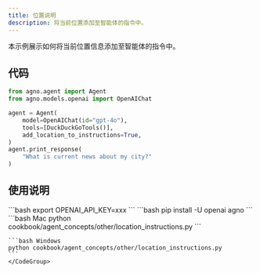 ```yaml
---
title: 位置说明
description: 将当前位置添加至智能体的指令中。
---
```

本示例展示如何将当前位置信息添加至智能体的指令中。

## 代码

```python cookbook/agent_concepts/other/location_instructions.py
from agno.agent import Agent
from agno.models.openai import OpenAIChat

agent = Agent(
    model=OpenAIChat(id="gpt-4o"),
    tools=[DuckDuckGoTools()],
    add_location_to_instructions=True,
)
agent.print_response(
    "What is current news about my city?"
)
```

## 使用说明

<Steps>
  <Snippet file="create-venv-step.mdx" />

  <Step title="设置您的 API 密钥">
    ```bash
    export OPENAI_API_KEY=xxx
    ```
  </Step>

  <Step title="安装库">
    ```bash
    pip install -U openai agno
    ```
  </Step>

  <Step title="运行智能体">
    <CodeGroup>
    ```bash Mac
    python cookbook/agent_concepts/other/location_instructions.py
    ```

    ```bash Windows
    python cookbook/agent_concepts/other/location_instructions.py
    ```
    </CodeGroup>
  </Step>
</Steps>